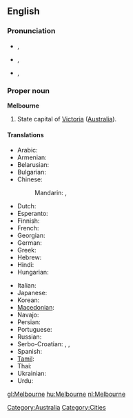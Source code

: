 ==English==

===Pronunciation===
* {{a|AusE}} {{IPA|/ˈmɛlbn̩/|/ˈmælbn̩/}}, {{SAMPA|1=/"mElbn=/|2=/"m{lbn=/}}
* {{a|UK}} {{IPA|/ˈmɛl.bən/}}, {{SAMPA|/"mEl.b@n/}}
* {{a|US}} {{IPA|/ˈmɛl.bɚn/}}, {{SAMPA|/"mEl.b@`n/}}

===Proper noun===
{{wikipedia}}
'''Melbourne'''

# State capital of [[Victoria]] ([[Australia]]).

====Translations====
{{trans-top|city in Australia}}
* Arabic: {{t|ar|ملبورن|m|tr=melbórn, mélborn}}
* Armenian: {{t|hy|Մելբուռն|tr=Melbuṙn}}
* Belarusian: {{t-|be|Мельбурн|m|tr=Mél’burn|xs=Belarusian}}
* Bulgarian: {{t|bg|Мелбърн|m|tr=Mélbǎrn}}
* Chinese:
*: Mandarin: {{t-|cmn|墨爾本|sc=Hani}},  {{t-|cmn|墨尔本|tr=Mò'ěrběn|sc=Hani}}
* Dutch: {{t+|nl|Melbourne}}
* Esperanto: {{t-|eo|Melburno|xs=Esperanto}}
* Finnish: {{t-|fi|Melbourne}}
* French: {{t-|fr|Melbourne}}
* Georgian: {{t|ka|მელბურნი|tr=melburni|sc=Geor|xs=Georgian}}
* German: {{t-|de|Melbourne|n}}
* Greek: {{t-|el|Μελβούρνη|f|tr=Melvoúrni}}
* Hebrew: {{t|he|מלבורן}}
* Hindi: {{t|hi|मेलबॉर्न|tr=melborn|xs=Hindi}}
* Hungarian: {{t+|hu|Melbourne}}
{{trans-mid}}
* Italian: {{t-|it|Melbourne|m}}
* Japanese: {{t-|ja|メルボルン|tr=Meruborun}}
* Korean: {{t+|ko|멜버른|tr=Melbeoreun|sc=Hang}}
* [[Macedonian]]: {{t|mk|Мелбурн|m|tr=Mélburn}}
* Navajo: {{tø|nv|Meelbonii}}
* Persian: {{t|fa|ملبورن|xs=Persian}}
* Portuguese: {{t-|pt|Melbourne|m}}
* Russian: {{t+|ru|Мельбурн|m|tr=Mél’burn}}
* Serbo-Croatian: {{tø|sh|Мелбурн|m|sc=Cyrl|xs=Serbo-Croatian}},  {{tø|sh|Melburn|m|xs=Serbo-Croatian}},  {{tø|sh|Melbourne|xs=Serbo-Croatian}}
* Spanish: {{t-|es|Melbourne|m}}
* [[Tamil]]: {{t|ta|மெல்பேர்ண்|xs=Tamil}}
* Thai: {{t|th|เมลเบิร์น|tr=mayn-bern}}
* Ukrainian: {{t-|uk|Мельбурн|m|tr=Mél’burn|xs=Ukrainian}}
* Urdu: {{t|ur|ملبورن|xs=Urdu}}
{{trans-bottom}}

[[Category:Australia]]
[[Category:Cities]]

[[gl:Melbourne]]
[[hu:Melbourne]]
[[nl:Melbourne]]